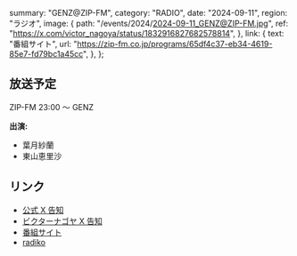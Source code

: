   summary: "GENZ@ZIP-FM",
  category: "RADIO",
  date: "2024-09-11",
  region: "ラジオ",
  image: {
    path: "/events/2024/2024-09-11_GENZ@ZIP-FM.jpg",
    ref: "https://x.com/victor_nagoya/status/1832916827682578814",
  },
  link: {
    text: "番組サイト",
    url: "https://zip-fm.co.jp/programs/65df4c37-eb34-4619-85e7-fd79bc1a45cc",
  },
};

## 放送予定

ZIP-FM 23:00 ～ GENZ

**出演:**

- 葉月紗蘭
- 東山恵里沙

## リンク

- [公式 X 告知](https://x.com/takanenofficial/status/1833130744597688645)
- [ビクターナゴヤ X 告知](https://x.com/victor_nagoya/status/1832916827682578814)
- [番組サイト](https://zip-fm.co.jp/programs/65df4c37-eb34-4619-85e7-fd79bc1a45cc)
- [radiko](https://radiko.jp/index/ZIP-FM/)
